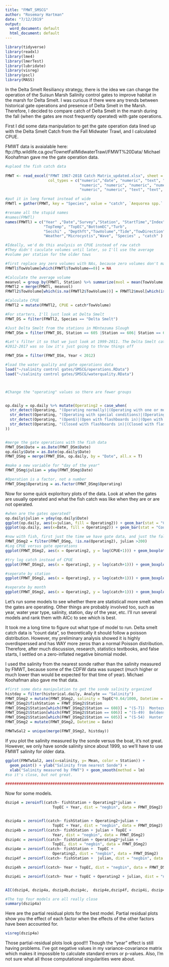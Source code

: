 ```yaml
---
title: "FMWT_SMSCG"
author: "Rosemary Hartman"
date: "7/12/2019"
output:
  word_document: default
  html_document: default
---
```


```r

library(tidyverse)
library(readxl)
library(lme4)
library(lmerTest)
library(lubridate)
library(visreg)
library(pscl)
library(MASS)
```

In the Delta Smelt Resiliancy strategy, there is the idea we can change the operation of the Suisun Marsh Salinity control gates to improve habitat in the marsh for Delta Smelt. I was curious if there were any trends between historical gate operations and presence of Delta Smelt in the Marsh. Therefore, I decided to compare catch of Delta Smelt in the marsh during the fall (when the gates are most frequently operated) with gate operations.

First I did some data manipulation to get the gate operation data lined up with the Delta Smelt Catch from the Fall Midwater Trawl, and I calculated CPUE.

FMWT data is avaialable here: ftp://ftp.wildlife.ca.gov/TownetFallMidwaterTrawl/FMWT%20Data/
Michael Koohafman gave me the gate operation data.


```r
#uplaod the fish catch data
                   
FMWT <- read_excel("FMWT 1967-2018 Catch Matrix_updated.xlsx", sheet = "FlatFile", 
                   col_types = c("numeric","date", "numeric", "text", "date",  
                                 "numeric", "numeric", "numeric", "numeric", "numeric", "numeric", 
                                 "numeric", "numeric", "text", "text", "text", rep("numeric", times =112)))

#put it in long format instead of wide
FMWTl = gather(FMWT, key = "Species", value = "catch", `Aequorea spp.`:`Yellowfin Goby`)

#rename all the stupid names
#names(FMWTl)
names(FMWTl) = c("Year" ,"Date","Survey","Station", "StartTime","Index", 
                 "TopTemp", "TopEC","BottomEC","Turb",
                 "Secchi" , "Depthft","TowVolume","Tide","TowDirection",
                 "Weather","Microcystis","Wave", "Species" , "catch" )

#Ideally, we'd do this analysis on CPUE instead of raw catch
#They didn't caculate volumes until later, so I'll use the average
#volume per station for the older tows

#first replace any zero volumes with NAs, because zero volumes don't make sense
FMWTl$TowVolume[which(FMWTl$TowVolume==0)] = NA

#Calculate the average volume
meanvol = group_by(FMWTl, Station) %>% summarize(mvol = mean(TowVolume, na.rm = T))
FMWTl2 = merge(FMWTl, meanvol)
FMWTl2$TowVolume[which(is.na(FMWTl2$TowVolume))] = FMWTl2$mvol[which(is.na(FMWTl2$TowVolume))]

#Calculate CPUE 
FMWTl2 = mutate(FMWTl2, CPUE = catch*TowVolume)

#For starters, I'll just look at Delta Smelt
FMWT_DS = filter(FMWTl2, Species == "Delta Smelt")

#Just Delta Smelt from the stations in MOntezuma Slough
FMWT_DSm = filter(FMWT_DS, Station == 605 |Station == 606| Station == 608 )

#Let's filter it so that we just look at 1999-2011. The Delta Smelt catch from 
#2012-2017 was so low it's just going to throw things off

FMWT_DSm = filter(FMWT_DSm, Year < 2012)

#load the water quality and gate operations data
load("~/salinity control gates/SMSCG/operations.RData")
load("~/salinity control gates/SMSCG/waterquality.RData")



#Change the "operating" values so there are fewer groups


op.daily = op.daily %>% mutate(Operating2 = case_when(
  str_detect(Operating, "(Operating normally)|(Operating with one or more gates closed)") ~ "Operating",
  str_detect(Operating, "(Operating with special conditions)|(Operating with one or more gates open)|(Operating with flashboards out)") ~ "Operating",
  str_detect(Operating, "(Open$)|(Open with flashboards in)|(Open with one or more gates closed)") ~ "Open",
  str_detect(Operating, "(Closed with flashboards in)|(Closed with flashboards out)") ~ "Operating"
))


#merge the gate operations with the fish data
FMWT_DSm$Date = as.Date(FMWT_DSm$Date)
op.daily$Date = as.Date(op.daily$Date)
FMWT_DSmg = merge(FMWT_DSm, op.daily, by = "Date", all.x = T)

#make a new variable for "day of the year"
FMWT_DSmg$julian = yday(FMWT_DSmg$Date)

#Operation is a factor, not a number
FMWT_DSmg$Operating = as.factor(FMWT_DSmg$Operating)

```

Now for some quick exploritory plots of the data. Look at when the gates are usually operated and what the fish catch was like when they are or are not operated.

```r

#when are the gates operated?
op.daily$julian = yday(op.daily$Date)
ggplot(op.daily, aes(x=julian, fill = Operating2)) + geom_bar(stat = "Count")
ggplot(op.daily, aes(x=Date, fill = Operating2)) + geom_bar(stat = "Count")

#now with fish, first just the time we have gate data, and just the fall because we have more trawls in the fall
FMWT_DSmg2 = filter(FMWT_DSmg, !is.na(Operating2), julian >200)
#Log CPUE versus gate operations
ggplot(FMWT_DSmg2, aes(x = Operating2, y = log(CPUE+1))) + geom_boxplot()

#try log catch instead of CPUE
ggplot(FMWT_DSmg2, aes(x = Operating2, y = log(catch+1))) + geom_boxplot()

#seperate by station
ggplot(FMWT_DSmg2, aes(x = Operating2, y = log(catch+1))) + geom_boxplot() + facet_wrap(~Station)

#seperate by month
ggplot(FMWT_DSmg2, aes(x = Operating2, y = log(catch+1))) + geom_boxplot() + facet_wrap(~month(Date))


```

Let's run some models to see whether there are statisticall more smelt when the gates are operating. Other things are probably involved too, such as year, water year type, salinity, station, day of the year, etc. I'll run several models and rank them with AICc to see which is best.

It took me a long time to figure out what type of model to run. Delta smelt catch data is "count data", so theoretically it should follow a poisson distribution. However, my preliminary analysis showed it is highly overdisperssed and has WAY more zeros than a normal Poisson distribution. Therefore, after much discussion, research, statistics textbooks, and false starts, I settled on a zero-inflated negative binomial model.

I used the salinity from the nearest sonde rather than the salinity measured by FMWT, because some of the CDFW data was suspect (much higher or much lower than would be expected for that time of year). Michael Koohafman also gave me that data.


```r

#first some data manipulation to get the sonde salinity organized
histday = filter(historical.daily, Analyte == "Salinity")
FMWT_DSmg2 = mutate(FMWT_DSmg2, salinity = TopEC*0.64/1000, Datetime = Date)
FMWT_DSmg2$fishStation = FMWT_DSmg2$Station
FMWT_DSmg2$Station[which(FMWT_DSmg2$Station == 608)] = "(S-71)  Montezuma Slough at Roaring River"
FMWT_DSmg2$Station[which(FMWT_DSmg2$Station == 606)] = "(S-49)  Beldens Landing"
FMWT_DSmg2$Station[which(FMWT_DSmg2$Station == 605)] = "(S-54)  Hunter Cut" 
FMWT_DSmg2 = mutate(FMWT_DSmg2, Datetime = Date)

FMWTwSal2 = unique(merge(FMWT_DSmg2, histday))

```
If you plot the salinity measured by the sonde versus the boat, it's not great. However, we only have sonde salinity since about 1999, so we'll have to use FMWT salinity for older data.
```r
ggplot(FMWTwSal2, aes(x=salinity, y= Mean, color = Station)) + 
  geom_point() + ylab("Salinity from nearest Sonde") +
  xlab("Salinity measured by FMWT") + geom_smooth(method = lm)
#so it's close, but not great.

############################################################################################

```
Now for some models. 
```r
dszip4 = zeroinfl(catch~ fishStation + Operating2*julian + 
                     TopEC + Year, dist = "negbin", data = FMWT_DSmg2)


dszip4a = zeroinfl(catch~ fishStation + Operating2+julian + 
                     TopEC + Year, dist = "negbin", data = FMWT_DSmg2)
dszip4b = zeroinfl(catch~ fishStation + julian + TopEC +
                     Year, dist = "negbin", data = FMWT_DSmg2)
dszip4c = zeroinfl(catch~ fishStation + Operating2*julian + 
                     TopEC, dist = "negbin", data = FMWT_DSmg2)
dszip4e = zeroinfl(catch~ fishStation +  TopEC +
                     Operating2, dist = "negbin", data = FMWT_DSmg2)
dszip4f = zeroinfl(catch~ fishStation +  julian, dist = "negbin", data = FMWT_DSmg2)

dszip4h = zeroinfl(catch~ Year + TopEC, dist = "negbin", data = FMWT_DSmg2)

dszip4i = zeroinfl(catch~ Year + TopEC + Operating2 + julian, dist = "negbin", data = FMWT_DSmg2)


AIC(dszip4, dszip4a, dszip4b,dszip4c,  dszip4e,dszip4f, dszip4i, dszip4h)

#The top four models are all really close
summary(dszip4a)


```
Here are the partial residual plots for the best model. 
Partial residual plots show you the effect of each factor when the effects of the
other factors have been accounted for. 
```r
visreg(dszip4a)


```

Those partial-residual plots look good!!! Though the "year" effect is still having problems. I've got negative values in my variance-covariance matrix which makes it impossible to calculate standard errors or p-values. 
Also, I'm not sure what all those computational singularities were about.


